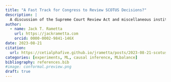 ```yaml
---
title: "A Fast Track for Congress to Review SCOTUS Decisions?"
description: |
  A discussion of the Supreme Court Review Act and miscellaneous institutional design considerations 
author:
  - name: Jack T. Rametta 
    url: https://jackrametta.com
    orcid: 0000-0002-9841-146X
date: 2023-08-21
citation: 
  url: https://cetialphafive.github.io/jrametta/posts/2023-08-21-scotus/
categories: [experiments, ML, causal inference, MLbalance]
bibliography: references.bib
#image: conformal.preview.png
draft: true
---
```

